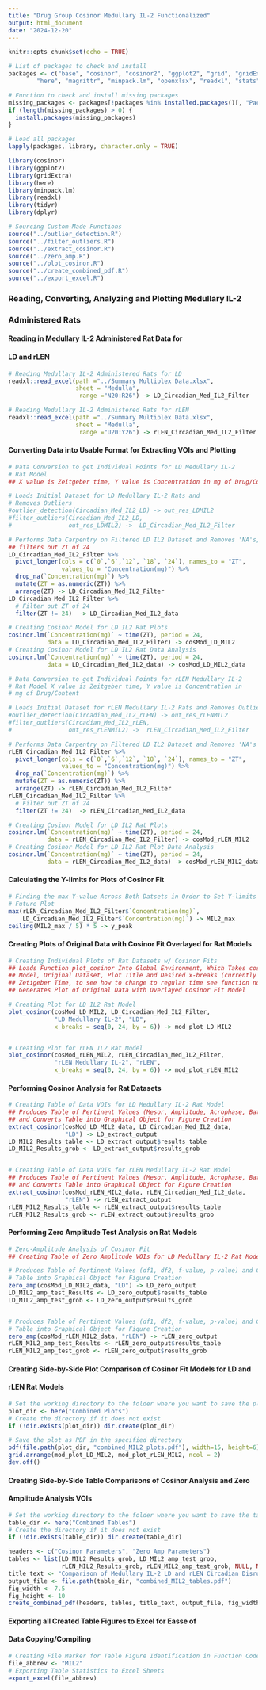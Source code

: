 ```yaml
---
title: "Drug Group Cosinor Medullary IL-2 Functionalized"
output: html_document
date: "2024-12-20"
---
```


```r
knitr::opts_chunk$set(echo = TRUE)

# List of packages to check and install
packages <- c("base", "cosinor", "cosinor2", "ggplot2", "grid", "gridExtra",
        "here", "magrittr", "minpack.lm", "openxlsx", "readxl", "stats", "tidyr", "dplyr")

# Function to check and install missing packages
missing_packages <- packages[!packages %in% installed.packages()[, "Package"]]
if (length(missing_packages) > 0) {
  install.packages(missing_packages)
}

# Load all packages
lapply(packages, library, character.only = TRUE)

library(cosinor)
library(ggplot2)
library(gridExtra)
library(here)
library(minpack.lm)
library(readxl)
library(tidyr)
library(dplyr)
```


```r
# Sourcing Custom-Made Functions
source("../outlier_detection.R")
source("../filter_outliers.R")
source("../extract_cosinor.R")
source("../zero_amp.R")
source("../plot_cosinor.R")
source("../create_combined_pdf.R")
source("../export_excel.R")
```


### Reading, Converting, Analyzing and Plotting Medullary IL-2 
### Administered Rats 
#### Reading in Medullary IL-2 Administered Rat Data for 
#### LD and rLEN
```r
# Reading Medullary IL-2 Administered Rats for LD
readxl::read_excel(path ="../Summary Multiplex Data.xlsx",
                   sheet = "Medulla",
                    range ="N20:R26") -> LD_Circadian_Med_IL2_Filter

# Reading Medullary IL-2 Administered Rats for rLEN
readxl::read_excel(path ="../Summary Multiplex Data.xlsx",
                   sheet = "Medulla",
                    range ="U20:Y26") -> rLEN_Circadian_Med_IL2_Filter
```


#### Converting Data into Usable Format for Extracting VOIs and Plotting
```r
# Data Conversion to get Individual Points for LD Medullary IL-2 
# Rat Model
## X value is Zeitgeber time, Y value is Concentration in mg of Drug/Content

# Loads Initial Dataset for LD Medullary IL-2 Rats and 
# Removes Outliers
#outlier_detection(Circadian_Med_IL2_LD) -> out_res_LDMIL2
#filter_outliers(Circadian_Med_IL2_LD, 
#                out_res_LDMIL2) ->  LD_Circadian_Med_IL2_Filter

# Performs Data Carpentry on Filtered LD IL2 Dataset and Removes 'NA's,
## filters out ZT of 24
LD_Circadian_Med_IL2_Filter %>%
  pivot_longer(cols = c(`0`,`6`,`12`, `18`, `24`), names_to = "ZT", 
               values_to = "Concentration(mg)") %>%
  drop_na(`Concentration(mg)`) %>%
  mutate(ZT = as.numeric(ZT)) %>%
  arrange(ZT) -> LD_Circadian_Med_IL2_Filter
LD_Circadian_Med_IL2_Filter %>%
  # Filter out ZT of 24
  filter(ZT != 24)  -> LD_Circadian_Med_IL2_data

# Creating Cosinor Model for LD IL2 Rat Plots
cosinor.lm(`Concentration(mg)` ~ time(ZT), period = 24,
           data = LD_Circadian_Med_IL2_Filter) -> cosMod_LD_MIL2
# Creating Cosinor Model for LD IL2 Rat Data Analysis
cosinor.lm(`Concentration(mg)` ~ time(ZT), period = 24,
           data = LD_Circadian_Med_IL2_data) -> cosMod_LD_MIL2_data
```

```r
# Data Conversion to get Individual Points for rLEN Medullary IL-2 
# Rat Model X value is Zeitgeber time, Y value is Concentration in 
# mg of Drug/Content

# Loads Initial Dataset for rLEN Medullary IL-2 Rats and Removes Outliers
#outlier_detection(Circadian_Med_IL2_rLEN) -> out_res_rLENMIL2
#filter_outliers(Circadian_Med_IL2_rLEN, 
#                out_res_rLENMIL2) ->  rLEN_Circadian_Med_IL2_Filter

# Performs Data Carpentry on Filtered LD IL2 Dataset and Removes 'NA's
rLEN_Circadian_Med_IL2_Filter %>%
  pivot_longer(cols = c(`0`,`6`,`12`, `18`, `24`), names_to = "ZT", 
               values_to = "Concentration(mg)") %>%
  drop_na(`Concentration(mg)`) %>%
  mutate(ZT = as.numeric(ZT)) %>%
  arrange(ZT) -> rLEN_Circadian_Med_IL2_Filter
rLEN_Circadian_Med_IL2_Filter %>%
  # Filter out ZT of 24
  filter(ZT != 24)  -> rLEN_Circadian_Med_IL2_data

# Creating Cosinor Model for LD IL2 Rat Plots
cosinor.lm(`Concentration(mg)` ~ time(ZT), period = 24,
           data = rLEN_Circadian_Med_IL2_Filter) -> cosMod_rLEN_MIL2
# Creating Cosinor Model for LD IL2 Rat Plot Data Analysis
cosinor.lm(`Concentration(mg)` ~ time(ZT), period = 24,
           data = rLEN_Circadian_Med_IL2_data) -> cosMod_rLEN_MIL2_data
```


#### Calculating the Y-limits for Plots of Cosinor Fit
```r
# Finding the max Y-value Across Both Datsets in Order to Set Y-limits of 
# Future Plot
max(rLEN_Circadian_Med_IL2_Filter$`Concentration(mg)`, 
    LD_Circadian_Med_IL2_Filter$`Concentration(mg)`) -> MIL2_max
ceiling(MIL2_max / 5) * 5 -> y_peak
```


#### Creating Plots of Original Data with Cosinor Fit Overlayed for Rat Models
```r
# Creating Individual Plots of Rat Datasets w/ Cosinor Fits
## Loads Function plot_cosinor Into Global Environment, Which Takes cosMod 
## Model, Original Dataset, Plot Title and Desired x-breaks (currently set for
## Zetigeber Time, to see how to change to regular time see function notes) and
## Generates Plot of Original Data with Overlayed Cosinor Fit Model

# Creating Plot for LD IL2 Rat Model
plot_cosinor(cosMod_LD_MIL2, LD_Circadian_Med_IL2_Filter, 
             "LD Medullary IL-2", "LD",
             x_breaks = seq(0, 24, by = 6)) -> mod_plot_LD_MIL2


# Creating Plot for rLEN IL2 Rat Model
plot_cosinor(cosMod_rLEN_MIL2, rLEN_Circadian_Med_IL2_Filter, 
             "rLEN Medullary IL-2", "rLEN",
             x_breaks = seq(0, 24, by = 6)) -> mod_plot_rLEN_MIL2
```


#### Performing Cosinor Analysis for Rat Datasets
```r
# Creating Table of Data VOIs for LD Medullary IL-2 Rat Model
## Produces Table of Pertinent Values (Mesor, Amplitude, Acrophase, Bathyphase)
## and Converts Table into Graphical Object for Figure Creation
extract_cosinor(cosMod_LD_MIL2_data, LD_Circadian_Med_IL2_data,
                "LD") -> LD_extract_output
LD_MIL2_Results_table <- LD_extract_output$results_table
LD_MIL2_Results_grob <- LD_extract_output$results_grob


# Creating Table of Data VOIs for rLEN Medullary IL-2 Rat Model
## Produces Table of Pertinent Values (Mesor, Amplitude, Acrophase, Bathyphase)
## and Converts Table into Graphical Object for Figure Creation
extract_cosinor(cosMod_rLEN_MIL2_data, rLEN_Circadian_Med_IL2_data,
                "rLEN") -> rLEN_extract_output
rLEN_MIL2_Results_table <- rLEN_extract_output$results_table
rLEN_MIL2_Results_grob <- rLEN_extract_output$results_grob
```


#### Performing Zero Amplitude Test Analysis on Rat Models
```r
# Zero-Amplitude Analysis of Cosinor Fit
## Creating Table of Zero Amplitude VOIs for LD Medullary IL-2 Rat Model

# Produces Table of Pertinent Values (df1, df2, f-value, p-value) and Converts 
# Table into Graphical Object for Figure Creation
zero_amp(cosMod_LD_MIL2_data, "LD") -> LD_zero_output
LD_MIL2_amp_test_Results <- LD_zero_output$results_table
LD_MIL2_amp_test_grob <- LD_zero_output$results_grob


# Produces Table of Pertinent Values (df1, df2, f-value, p-value) and Converts 
# Table into Graphical Object for Figure Creation
zero_amp(cosMod_rLEN_MIL2_data, "rLEN") -> rLEN_zero_output
rLEN_MIL2_amp_test_Results <- rLEN_zero_output$results_table
rLEN_MIL2_amp_test_grob <- rLEN_zero_output$results_grob
```


#### Creating Side-by-Side Plot Comparison of Cosinor Fit Models for LD and 
#### rLEN Rat Models
```r
# Set the working directory to the folder where you want to save the plot
plot_dir <- here("Combined Plots")
# Create the directory if it does not exist
if (!dir.exists(plot_dir)) dir.create(plot_dir)  

# Save the plot as PDF in the specified directory
pdf(file.path(plot_dir, "combined_MIL2_plots.pdf"), width=15, height=6)
grid.arrange(mod_plot_LD_MIL2, mod_plot_rLEN_MIL2, ncol = 2)
dev.off()
```


#### Creating Side-by-Side Table Comparisons of Cosinor Analysis and Zero
#### Amplitude Analysis VOIs
```r
# Set the working directory to the folder where you want to save the tables
table_dir <- here("Combined Tables")
# Create the directory if it does not exist
if (!dir.exists(table_dir)) dir.create(table_dir)  

headers <- c("Cosinor Parameters", "Zero Amp Parameters")
tables <- list(LD_MIL2_Results_grob, LD_MIL2_amp_test_grob, 
               rLEN_MIL2_Results_grob, rLEN_MIL2_amp_test_grob, NULL, NULL)
title_text <- "Comparison of Medullary IL-2 LD and rLEN Circadian Disruption Values"
output_file <- file.path(table_dir, "combined_MIL2_tables.pdf")
fig_width <- 7.5
fig_height <- 10
create_combined_pdf(headers, tables, title_text, output_file, fig_width, fig_height)
```


#### Exporting all Created Table Figures to Excel for Easse of
#### Data Copying/Compiling
```r
# Creating File Marker for Table Figure Identification in Function Code
file_abbrev <- "MIL2"
# Exporting Table Statistics to Excel Sheets
export_excel(file_abbrev)
```